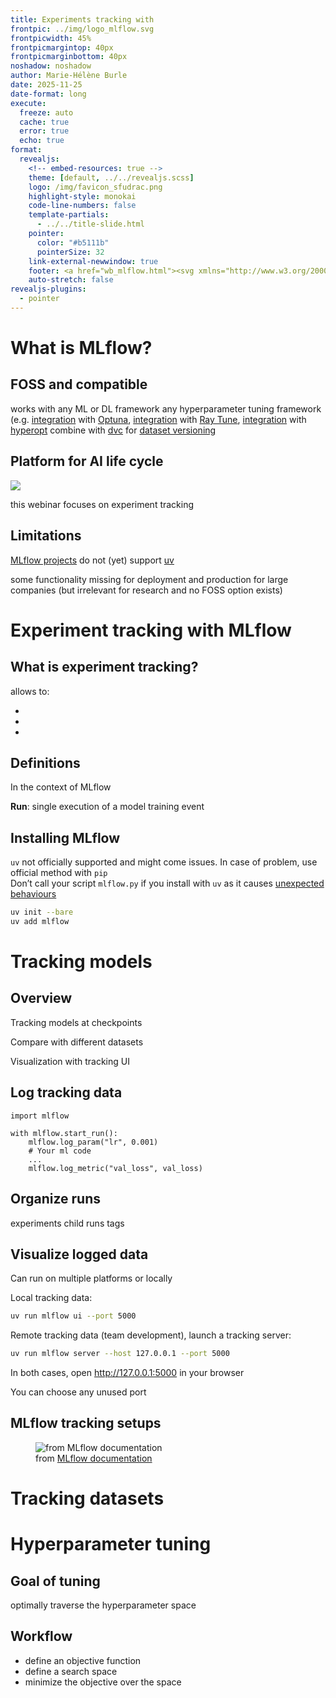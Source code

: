 ```yaml
---
title: Experiments tracking with
frontpic: ../img/logo_mlflow.svg
frontpicwidth: 45%
frontpicmargintop: 40px
frontpicmarginbottom: 40px
noshadow: noshadow
author: Marie-Hélène Burle
date: 2025-11-25
date-format: long
execute:
  freeze: auto
  cache: true
  error: true
  echo: true
format:
  revealjs:
    <!-- embed-resources: true -->
    theme: [default, ../../revealjs.scss]
    logo: /img/favicon_sfudrac.png
    highlight-style: monokai
    code-line-numbers: false
    template-partials:
      - ../../title-slide.html
    pointer:
      color: "#b5111b"
      pointerSize: 32
    link-external-newwindow: true
    footer: <a href="wb_mlflow.html"><svg xmlns="http://www.w3.org/2000/svg" width="16" height="16" fill="rgb(153, 153, 153)" class="bi bi-arrow-90deg-up" viewBox="0 0 16 16"><path fill-rule="evenodd" d="M4.854 1.146a.5.5 0 0 0-.708 0l-4 4a.5.5 0 1 0 .708.708L4 2.707V12.5A2.5 2.5 0 0 0 6.5 15h8a.5.5 0 0 0 0-1h-8A1.5 1.5 0 0 1 5 12.5V2.707l3.146 3.147a.5.5 0 1 0 .708-.708l-4-4z"/></svg>&nbsp;Back to webinar page</a>
    auto-stretch: false
revealjs-plugins:
  - pointer
---
```


# What is MLflow?

## FOSS and compatible {.center}

works with any ML or DL framework
any hyperparameter tuning framework (e.g. [integration](https://mlflow.org/docs/latest/ml/traditional-ml/tutorials/hyperparameter-tuning/notebooks/hyperparameter-tuning-with-child-runs/) with [Optuna](https://github.com/optuna/optuna), [integration](https://docs.ray.io/en/latest/tune/examples/tune-mlflow.html) with [Ray Tune](https://github.com/ray-project/ray), [integration](https://mlflow.org/docs/3.1.3/ml/getting-started/hyperparameter-tuning/) with [hyperopt](https://github.com/hyperopt/hyperopt)
combine with [dvc](https://dvc.org/) for [dataset versioning](https://dev.to/aws-builders/ml-done-right-versioning-datasets-and-models-with-dvc-mlflow-4p3f)

## Platform for AI life cycle {.center}

![](../img/mlflow_model_dev.png)

this webinar focuses on experiment tracking

## Limitations {.center}

[MLflow projects](https://mlflow.org/docs/latest/ml/projects/#environment) do not (yet) support [uv](https://docs.astral.sh/uv/)

some functionality missing for deployment and production for large companies (but irrelevant for research and no FOSS option exists)

# Experiment tracking with MLflow

## What is experiment tracking? {.center}

allows to:

-
- 
-

## Definitions {.center}

:::{.note}

In the context of MLflow

:::

**Run**: single execution of a model training event

## Installing MLflow {.center}

:::{.info}

`uv` not officially supported and might come issues. In case of problem, use official method with `pip` \
Don't call your script `mlflow.py` if you install with `uv` as it causes [unexpected behaviours](https://github.com/mlflow/mlflow/issues/18387)

:::

```.bash
uv init --bare
uv add mlflow
```

# Tracking models

## Overview {.center}

Tracking models at checkpoints

Compare with different datasets

Visualization with tracking UI

## Log tracking data {.center}

```.python
import mlflow

with mlflow.start_run():
    mlflow.log_param("lr", 0.001)
    # Your ml code
    ...
    mlflow.log_metric("val_loss", val_loss)
```

## Organize runs {.center}

experiments
child runs
tags

## Visualize logged data {.center}

Can run on multiple platforms or locally

Local tracking data:

```.bash
uv run mlflow ui --port 5000
```

Remote tracking data (team development), launch a tracking server:

```.bash
uv run mlflow server --host 127.0.0.1 --port 5000
```

In both cases, open <http://127.0.0.1:5000> in your browser

:::{.note}

You can choose any unused port

:::

## MLflow tracking setups {.center}

![from [MLflow documentation](https://mlflow.org/docs/latest/ml/tracking/)](../img/mlflow_tracking_setup.png)

# Tracking datasets

# Hyperparameter tuning

## Goal of tuning {.center}

optimally traverse the hyperparameter space

## Workflow {.center}

- define an objective function
- define a search space
- minimize the objective over the space


